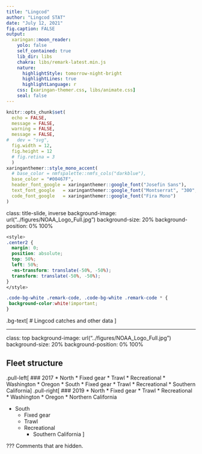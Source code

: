 ```yaml
---
title: "Lingcod"
author: "Lingcod STAT"
date: "July 12, 2021"
fig.caption: FALSE
output: 
  xaringan::moon_reader:
    yolo: false
    self_contained: true
    lib_dir: libs
    chakra: libs/remark-latest.min.js
    nature:
      highlightStyle: tomorrow-night-bright
      highlightLines: true
      highlightLanguage: r
    css: [xaringan-themer.css, libs/animate.css]
    seal: false
---
```


```r
knitr::opts_chunk$set(
  echo = FALSE,
  message = FALSE,
  warning = FALSE,
  message = FALSE,
#   dev = "svg",
  fig.width = 12,
  fig.height = 12
  # fig.retina = 3
  )
xaringanthemer::style_mono_accent(
  # base_color = nmfspalette::nmfs_cols("darkblue"),
  base_color = "#00467F",
  header_font_google = xaringanthemer::google_font("Josefin Sans"),
  text_font_google   = xaringanthemer::google_font("Montserrat", "300", "300i"),
  code_font_google   = xaringanthemer::google_font("Fira Mono")
)
```

class: title-slide, inverse
background-image: url("../figures/NOAA_Logo_Full.jpg")
background-size: 20%
background-position: 0% 100%
```css
<style>
.center2 {
  margin: 0;
  position: absolute;
  top: 50%;
  left: 50%;
  -ms-transform: translate(-50%, -50%);
  transform: translate(-50%, -50%);
}
</style>
```
```css
.code-bg-white .remark-code, .code-bg-white .remark-code * {
 background-color:white!important;
}
```

.bg-text[
# Lingcod catches and other data
<hr />
Lingcod STAT<br><br>
July 12, 2021<br>
]

---
class: top
background-image: url("../figures/NOAA_Logo_Full.jpg")
background-size: 20%
background-position: 0% 100%

## Fleet structure

.pull-left[
### 2017
* North
  * Fixed gear
  * Trawl
  * Recreational
    * Washington
    * Oregon
* South
  * Fixed gear
  * Trawl
  * Recreational
    * Southern California
]
.pull-right[
### 2019
* North
  * Fixed gear
  * Trawl
  * Recreational
    * Washington
    * Oregon
    * Northern California

* South
  * Fixed gear
  * Trawl
  * Recreational
    * Southern California
]

???
Comments that are hidden.

